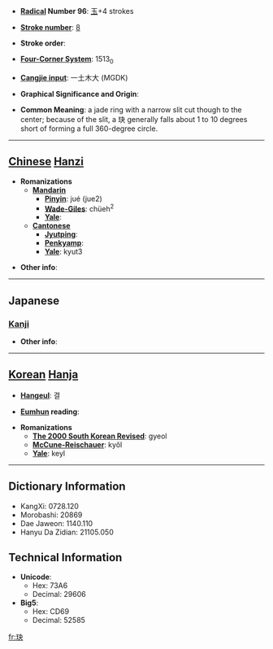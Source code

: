 * '''[[Wiktionary:Chinese radical index| Radical]] Number 96''': [[Wiktionary:Chinese radical index 玉|玉]]+4 strokes

* '''[[Wiktionary:Chinese total strokes index|Stroke number]]''': [[Wiktionary:Chinese total strokes index 8|8]]

* '''Stroke order''': 

* '''[[Wiktionary:Chinese four corner index|Four-Corner System]]''': 1513<sub>0</sub>

* '''[[Wiktionary:Chinese Cangjie index|Cangjie input]]''': 一土木大 (MGDK)

* '''Graphical Significance and Origin''': 

* '''Common Meaning''': a jade ring with a narrow slit cut though to the center; because of the slit, a 玦 generally falls about 1 to 10 degrees short of forming a full 360-degree circle.

----

== [[Chinese]] [[Hanzi]] ==

* '''Romanizations'''
** '''[[Mandarin]]'''
*** '''[[Pinyin]]''': jué (jue2)
*** '''[[Wade-Giles]]''': chüeh<sup>2</sup>
*** '''[[Yale]]''': 
** '''[[Cantonese]]'''
*** '''[[Jyutping]]''':
*** '''[[Penkyamp]]''': 
*** '''[[Yale]]''': kyut3

* '''Other info''': 

----

==Japanese==
===[[Kanji]]===
{{kanji|on readings=[[けつ]] (ketsu), [[けち]] (kechi)|kun readings=}}

* '''Other info''':  

----

== [[Korean]] [[Hanja]] ==

* '''[[Hangeul]]''': 결

* '''[[Eumhun]] reading''': 

* '''Romanizations'''
** '''[[The 2000 South Korean Revised Romanization|The 2000 South Korean Revised]]''': gyeol
** '''[[McCune-Reischauer]]''': kyŏl
** '''[[Yale]]''': keyl

----

== Dictionary Information ==

* KangXi: 0728.120
* Morobashi: 20869
* Dae Jaweon: 1140.110
* Hanyu Da Zidian: 21105.050

== Technical Information ==

* '''Unicode''':
** Hex: 73A6
** Decimal: 29606
* '''Big5''':
** Hex: CD69
** Decimal: 52585

[[fr:玦]]